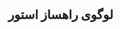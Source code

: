 
<Meta title="RahsazStore/Logo/Docs" />

<div className="sb-container">
  <div className="sb-section-title">
   <h1>لوگوی راهساز استور</h1>
  </div>
</div>

<style>
  {`
    .sb-container {
      margin-bottom: 48px;
    }
    .sb-section-title {
      margin-bottom: 32px;
    }
  `}
</style>

